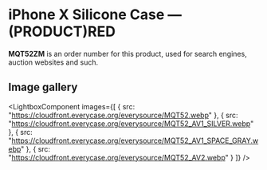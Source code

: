 
# iPhone X Silicone Case — (PRODUCT)RED

<Callout type='info' emoji='👉🏻'>**MQT52ZM** is an order number for this product, used for search engines, auction websites and such.</Callout>

## Image gallery

<LightboxComponent
    images={[
      {
        src: "https://cloudfront.everycase.org/everysource/MQT52.webp"
      },
      {
        src: "https://cloudfront.everycase.org/everysource/MQT52_AV1_SILVER.webp"
      },
      {
        src: "https://cloudfront.everycase.org/everysource/MQT52_AV1_SPACE_GRAY.webp"
      },
      {
        src: "https://cloudfront.everycase.org/everysource/MQT52_AV2.webp"
      }
    ]}
  />
